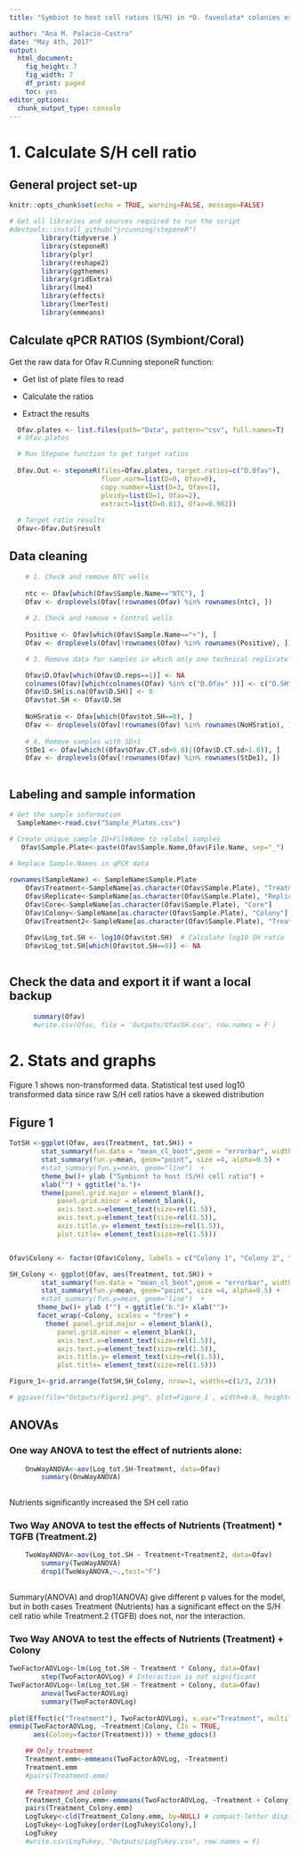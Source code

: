 ```yaml
---
title: "Symbiot to host cell ratios (S/H) in *O. faveolata* colonies exposed to elevated nutrients and immune challenge"

author: "Ana M. Palacio-Castro"
date: "May 4th, 2017"
output:
  html_document:
    fig_height: 7
    fig_width: 7
    df_print: paged
    toc: yes
editor_options:
  chunk_output_type: console
---
```


# 1. Calculate S/H cell ratio 

## General project set-up 

```r
knitr::opts_chunk$set(echo = TRUE, warning=FALSE, message=FALSE)
```

```r

# Get all libraries and sources required to run the script
#devtools::install_github("jrcunning/steponeR")
        library(tidyverse )
        library(steponeR)
        library(plyr)
        library(reshape2)
        library(ggthemes)
        library(gridExtra)
        library(lme4)
        library(effects)
        library(lmerTest)
        library(emmeans)
```

## Calculate qPCR RATIOS (Symbiont/Coral) 

Get the raw data for Ofav R.Cunning steponeR function:

* Get list of plate files to read

* Calculate the ratios

* Extract the results
 
```r

  Ofav.plates <- list.files(path="Data", pattern="csv", full.names=T)
  # Ofav.plates

  # Run Stepone function to get target ratios
  
  Ofav.Out <- steponeR(files=Ofav.plates, target.ratios=c("D.Ofav"), 
                       fluor.norm=list(D=0, Ofav=0),
                       copy.number=list(D=3, Ofav=1),
                       ploidy=list(D=1, Ofav=2),
                       extract=list(D=0.813, Ofav=0.982))
  
  # Target ratio results
  Ofav<-Ofav.Out$result

```

## Data cleaning

```r
    # 1. Check and remove NTC wells
    
    ntc <- Ofav[which(Ofav$Sample.Name=="NTC"), ]
    Ofav <- droplevels(Ofav[!rownames(Ofav) %in% rownames(ntc), ])
    
    # 2. Check and remove + Control wells
    
    Positive <- Ofav[which(Ofav$Sample.Name=="+"), ]
    Ofav <- droplevels(Ofav[!rownames(Ofav) %in% rownames(Positive), ])

    # 3. Remove data for samples in which only one technical replicate amplified

    Ofav$D.Ofav[which(Ofav$D.reps==1)] <- NA
    colnames(Ofav)[which(colnames(Ofav) %in% c("D.Ofav" ))] <- c("D.SH")  
    Ofav$D.SH[is.na(Ofav$D.SH)] <- 0
    Ofav$tot.SH <- Ofav$D.SH
    
    NoHSratio <- Ofav[which(Ofav$tot.SH==0), ]
    Ofav <- droplevels(Ofav[!rownames(Ofav) %in% rownames(NoHSratio), ])
    
    # 4. Remove samples with SD>1
    StDe1 <- Ofav[which((Ofav$Ofav.CT.sd>0.8)|(Ofav$D.CT.sd>1.0)), ]
    Ofav <- droplevels(Ofav[!rownames(Ofav) %in% rownames(StDe1), ])
  
```
  
## Labeling and sample information

```r

# Get the sample information 
  SampleName<-read.csv("Sample_Plates.csv") 

# Create unique sample ID+FileName to relabel samples  
   Ofav$Sample.Plate<-paste(Ofav$Sample.Name,Ofav$File.Name, sep="_")
   
# Replace Sample.Names in qPCR data 

rownames(SampleName) <- SampleName$Sample.Plate
    Ofav$Treatment<-SampleName[as.character(Ofav$Sample.Plate), "Treatment"]
    Ofav$Replicate<-SampleName[as.character(Ofav$Sample.Plate), "Replicate"]
    Ofav$Core<-SampleName[as.character(Ofav$Sample.Plate), "Core"]
    Ofav$Colony<-SampleName[as.character(Ofav$Sample.Plate), "Colony"]
    Ofav$Treatment2<-SampleName[as.character(Ofav$Sample.Plate), "Treatment2"]
         
    Ofav$Log_tot.SH <- log10(Ofav$tot.SH)  # Calculate log10 SH ratio
    Ofav$Log_tot.SH[which(Ofav$tot.SH==0)] <- NA
    
```
## Check the data and export it if want a local backup

```r
      summary(Ofav)
      #write.csv(Ofav, file = 'Outputs/OfavSH.csv', row.names = F )
```

# 2. Stats and graphs

Figure 1 shows non-transformed data. Statistical test used log10 transformed data since raw S/H cell ratios have a skewed distribution

## Figure 1
  
```r

TotSH <-ggplot(Ofav, aes(Treatment, tot.SH)) +
        stat_summary(fun.data = "mean_cl_boot",geom = "errorbar", width = 0.2) +
        stat_summary(fun.y=mean, geom="point", size =4, alpha=0.5) + 
        #stat_summary(fun.y=mean, geom="line")  +
        theme_bw()+ ylab ("Symbiont to host (S/H) cell ratio") + 
        xlab("") + ggtitle("a.")+
        theme(panel.grid.major = element_blank(),
            panel.grid.minor = element_blank(),
            axis.text.x=element_text(size=rel(1.5)),
            axis.text.y=element_text(size=rel(1.5)),
            axis.title.y= element_text(size=rel(1.5)),
            plot.title= element_text(size=rel(1.5)))


Ofav$Colony <- factor(Ofav$Colony, labels = c("Colony 1", "Colony 2", "Colony 3", "Colony 4"))

SH_Colony <- ggplot(Ofav, aes(Treatment, tot.SH)) +
        stat_summary(fun.data = "mean_cl_boot",geom = "errorbar", width = 0.2) +
        stat_summary(fun.y=mean, geom="point", size =4, alpha=0.5) + 
        #stat_summary(fun.y=mean, geom="line")  +
       theme_bw()+ ylab ("") + ggtitle("b.")+ xlab("")+
       facet_wrap(~Colony, scales = "free") +
         theme( panel.grid.major = element_blank(),
            panel.grid.minor = element_blank(),
            axis.text.x=element_text(size=rel(1.5)),
            axis.text.y=element_text(size=rel(1.5)),
            axis.title.y= element_text(size=rel(1.5)),
            plot.title= element_text(size=rel(1.5)))

Figure_1<-grid.arrange(TotSH,SH_Colony, nrow=1, widths=c(1/3, 2/3))

# ggsave(file="Outputs/Figure1.png", plot=Figure_1 , width=6.0, height=4, dpi=300)

```


## ANOVAs
    
### One way ANOVA to test the effect of nutrients alone: 
    
```r
    OnwWayANOVA<-aov(Log_tot.SH~Treatment, data=Ofav)
        summary(OnwWayANOVA)
        
```

Nutrients significantly increased the SH cell ratio

### Two Way ANOVA to test the effects of Nutrients (Treatment) * TGFB (Treatment.2)

```r
    
    TwoWayANOVA<-aov(Log_tot.SH ~ Treatment+Treatment2, data=Ofav)
        summary(TwoWayANOVA)
        drop1(TwoWayANOVA,~.,test="F")
        
```

Summary(ANOVA) and drop1(ANOVA) give different p values for the model, but in both cases Treatment (Nutrients) has a significant effect on the S/H cell ratio while Treatment.2 (TGFB) does not, nor the interaction.

### Two Way ANOVA to test the effects of Nutrients (Treatment) + Colony
  
```r

TwoFactorAOVLog<-lm(Log_tot.SH ~ Treatment * Colony, data=Ofav)
        step(TwoFactorAOVLog) # Interaction is not significant
TwoFactorAOVLog<-lm(Log_tot.SH ~ Treatment + Colony, data=Ofav)
        anova(TwoFactorAOVLog)
        summary(TwoFactorAOVLog)
        
plot(Effect(c("Treatment"), TwoFactorAOVLog), x.var="Treatment", multiline=T)
emmip(TwoFactorAOVLog, ~Treatment|Colony, CIs = TRUE, 
      aes(Colony=factor(Treatment))) + theme_gdocs()

    ## Only treatment
    Treatment.emm<-emmeans(TwoFactorAOVLog, ~Treatment)
    Treatment.emm
    #pairs(Treatment.emm)

    ## Treatment and colony
    Treatment_Colony.emm<-emmeans(TwoFactorAOVLog, ~Treatment + Colony)
    pairs(Treatment_Colony.emm)
    LogTukey<-cld(Treatment_Colony.emm, by=NULL) # compact-letter display
    LogTukey<-LogTukey[order(LogTukey$Colony),]
    LogTukey
    #write.csv(LogTukey, "Outputs/LogTukey.csv", row.names = F)

```

